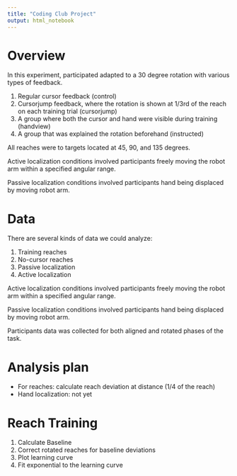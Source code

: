 ```yaml
---
title: "Coding Club Project"
output: html_notebook
---
```


# Overview

In this experiment, participated adapted to a 30 degree rotation with various types of feedback.

1. Regular cursor feedback (control)
2. Cursorjump feedback, where the rotation is shown at 1/3rd of the reach on each training trial (cursorjump)
3. A group where both the cursor and hand were visible during training (handview)
4. A group that was explained the rotation beforehand (instructed)

All reaches were to targets located at 45, 90, and 135 degrees.

Active localization conditions involved participants freely moving the robot arm within a specified angular range. 

Passive localization conditions involved participants hand being displaced by moving robot arm. 


# Data

There are several kinds of data we could analyze:

1. Training reaches
2. No-cursor reaches
3. Passive localization
4. Active localization

Active localization conditions involved participants freely moving the robot arm within a specified angular range. 

Passive localization conditions involved participants hand being displaced by moving robot arm. 

Participants data was collected for both aligned and rotated phases of the task.

# Analysis plan

- For reaches: calculate reach deviation at distance (1/4 of the reach)
- Hand localization: not yet

# Reach Training

1. Calculate Baseline
2. Correct rotated reaches for baseline deviations
3. Plot learning curve
4. Fit exponential to the learning curve


